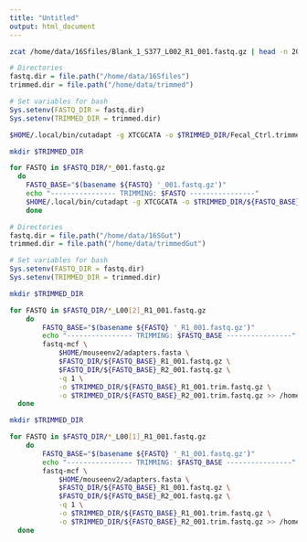 ```yaml
---
title: "Untitled"
output: html_document
---
```


```bash
zcat /home/data/16Sfiles/Blank_1_S377_L002_R1_001.fastq.gz | head -n 20
```

```r
# Directories
fastq.dir = file.path("/home/data/16Sfiles")
trimmed.dir = file.path("/home/data/trimmed")

# Set variables for bash
Sys.setenv(FASTQ_DIR = fastq.dir)
Sys.setenv(TRIMMED_DIR = trimmed.dir)
```

```bash
$HOME/.local/bin/cutadapt -g XTCGCATA -o $TRIMMED_DIR/Fecal_Ctrl.trimmed.fastq.gz $FASTQ_DIR/Fecal_Ctrl_C_PR8_35_L_S201_L002_R1_001.fastq.gz
```


```bash
mkdir $TRIMMED_DIR

for FASTQ in $FASTQ_DIR/*_001.fastq.gz
  do
    FASTQ_BASE="$(basename ${FASTQ} '_001.fastq.gz')"
    echo "---------------- TRIMMING: $FASTQ ----------------"
    $HOME/.local/bin/cutadapt -g XTCGCATA -o $TRIMMED_DIR/${FASTQ_BASE}.trim.fastq.gz $FASTQ >>/home/data/cutadapt.txt
    done
```

```r
# Directories
fastq.dir = file.path("/home/data/16SGut")
trimmed.dir = file.path("/home/data/trimmedGut")

# Set variables for bash
Sys.setenv(FASTQ_DIR = fastq.dir)
Sys.setenv(TRIMMED_DIR = trimmed.dir)
```

```bash
mkdir $TRIMMED_DIR

for FASTQ in $FASTQ_DIR/*_L00[2]_R1_001.fastq.gz
    do
        FASTQ_BASE="$(basename ${FASTQ} '_R1_001.fastq.gz')"
        echo "---------------- TRIMMING: $FASTQ_BASE ----------------"
        fastq-mcf \
            $HOME/mouseenv2/adapters.fasta \
            $FASTQ_DIR/${FASTQ_BASE}_R1_001.fastq.gz \
            $FASTQ_DIR/${FASTQ_BASE}_R2_001.fastq.gz \
            -q 1 \
            -o $TRIMMED_DIR/${FASTQ_BASE}_R1_001.trim.fastq.gz \
            -o $TRIMMED_DIR/${FASTQ_BASE}_R2_001.trim.fastq.gz >> /home/data/fastqmcfNova.txt
  done
```

```bash
mkdir $TRIMMED_DIR

for FASTQ in $FASTQ_DIR/*_L00[1]_R1_001.fastq.gz
    do
        FASTQ_BASE="$(basename ${FASTQ} '_R1_001.fastq.gz')"
        echo "---------------- TRIMMING: $FASTQ_BASE ----------------"
        fastq-mcf \
            $HOME/mouseenv2/adapters.fasta \
            $FASTQ_DIR/${FASTQ_BASE}_R1_001.fastq.gz \
            $FASTQ_DIR/${FASTQ_BASE}_R2_001.fastq.gz \
            -q 1 \
            -o $TRIMMED_DIR/${FASTQ_BASE}_R1_001.trim.fastq.gz \
            -o $TRIMMED_DIR/${FASTQ_BASE}_R2_001.trim.fastq.gz >> /home/data/fastqmcfGut.txt
  done
```


